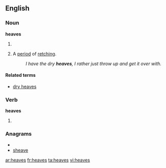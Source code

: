 ==English==
===Noun===
'''heaves'''

#{{plural of|[[heave]]}}
#{{slang}}A [[period]] of [[retch]]ing.
#:''I have the dry '''heaves''', I rather just throw up and get it over with.''


====Related terms====
*[[dry heaves]]

===Verb===
'''heaves'''

#{{third-person singular of|[[heave]]}}

===Anagrams===
* {{alphagram|aeehsv}}
* [[sheave#English|sheave]]

[[ar:heaves]]
[[fr:heaves]]
[[ta:heaves]]
[[vi:heaves]]